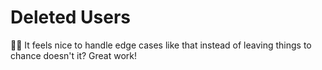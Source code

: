# Deleted Users

👨‍💼 It feels nice to handle edge cases like that instead of leaving things to
chance doesn't it? Great work!
